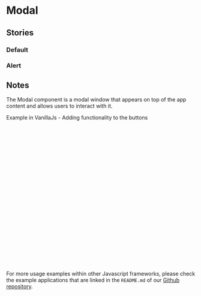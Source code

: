  
<Meta of={ModalStories} />

# Modal

<Canvas withSource="none">
  <Story height="300px" of={ModalStories.Default}/>
</Canvas>
 <Source dark="true" of={ModalStories.Default} />


<Controls />


## Stories

### Default
<Canvas of={ModalStories.Default} sourceState="shown" />

### Alert
<Canvas withSource="none">
  <Story height="300px" of={ModalStories.Alert}/>
</Canvas>


## Notes
The Modal component is a modal window that appears on top of the app content and allows users to interact with it. 

Example in VanillaJs - Adding functionality to the buttons 

```js
<ifx-button id="open">Open Modal</ifx-button>
...
<ifx-modal id="my-modal" caption="Modal Title" variant="alert-brand" close-on-overlay-click="true">
  <div slot="content"><span>Modal content</span></div>
  <div slot="buttons">
    <ifx-button variant="secondary" onclick="console.log('Button 1 clicked')">Button 1</ifx-button>
    <ifx-button onclick="closeModal">Button 2</ifx-button>
  </div>
</ifx-modal>
...
const openButton = document.getElementById('open');
const modal = document.getElementById('my-modal');

openButton.addEventListener('click', () => {
    console.log("click")
    modal.opened = true;
  });
  openButton.addEventListener('keydown', (event) => {
    if (event.key === 'Enter') {
      modal.opened = true;
    }
  });
function closeModal() {
  modal.opened = false;
}
```

For more usage examples within other Javascript frameworks, please check the example applications that are linked in the ```README.md``` of our [Github repository](https://infineon.github.io/infineon-design-system-stencil).
